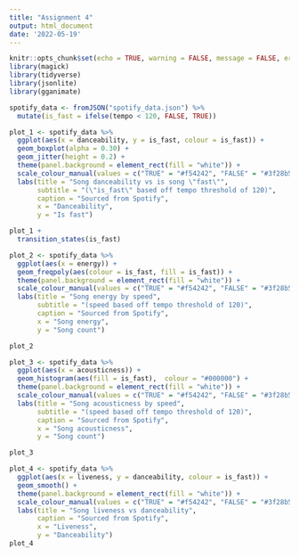 ```yaml
---
title: "Assignment 4"
output: html_document
date: '2022-05-19'
---
```


```r
knitr::opts_chunk$set(echo = TRUE, warning = FALSE, message = FALSE, error = FALSE)
library(magick)
library(tidyverse)
library(jsonlite)
library(gganimate)

spotify_data <- fromJSON("spotify_data.json") %>%
  mutate(is_fast = ifelse(tempo < 120, FALSE, TRUE))
```

```r
plot_1 <- spotify_data %>%
  ggplot(aes(x = danceability, y = is_fast, colour = is_fast)) +
  geom_boxplot(alpha = 0.30) +
  geom_jitter(height = 0.2) +
  theme(panel.background = element_rect(fill = "white")) +
  scale_colour_manual(values = c("TRUE" = "#f54242", "FALSE" = "#3f28b5")) +
  labs(title = "Song danceability vs is song \"fast\"",
       subtitle = "(\"is_fast\" based off tempo threshold of 120)",
       caption = "Sourced from Spotify",
       x = "Danceability",
       y = "Is fast")

plot_1 + 
  transition_states(is_fast)
```

```r
plot_2 <- spotify_data %>%
  ggplot(aes(x = energy)) +
  geom_freqpoly(aes(colour = is_fast, fill = is_fast)) +
  theme(panel.background = element_rect(fill = "white")) +
  scale_colour_manual(values = c("TRUE" = "#f54242", "FALSE" = "#3f28b5")) +
  labs(title = "Song energy by speed",
       subtitle = "(speed based off tempo threshold of 120)",
       caption = "Sourced from Spotify",
       x = "Song energy",
       y = "Song count")

plot_2
```

```r
plot_3 <- spotify_data %>%
  ggplot(aes(x = acousticness)) +
  geom_histogram(aes(fill = is_fast),  colour = "#000000") +
  theme(panel.background = element_rect(fill = "white")) +
  scale_colour_manual(values = c("TRUE" = "#f54242", "FALSE" = "#3f28b5")) +
  labs(title = "Song acousticness by speed",
       subtitle = "(speed based off tempo threshold of 120)",
       caption = "Sourced from Spotify",
       x = "Song acousticness",
       y = "Song count")

plot_3
```

```r
plot_4 <- spotify_data %>%
  ggplot(aes(x = liveness, y = danceability, colour = is_fast)) +
  geom_smooth() +
  theme(panel.background = element_rect(fill = "white")) +
  scale_colour_manual(values = c("TRUE" = "#f54242", "FALSE" = "#3f28b5")) +
  labs(title = "Song liveness vs danceability",
       caption = "Sourced from Spotify",
       x = "Liveness",
       y = "Danceability")
plot_4
```